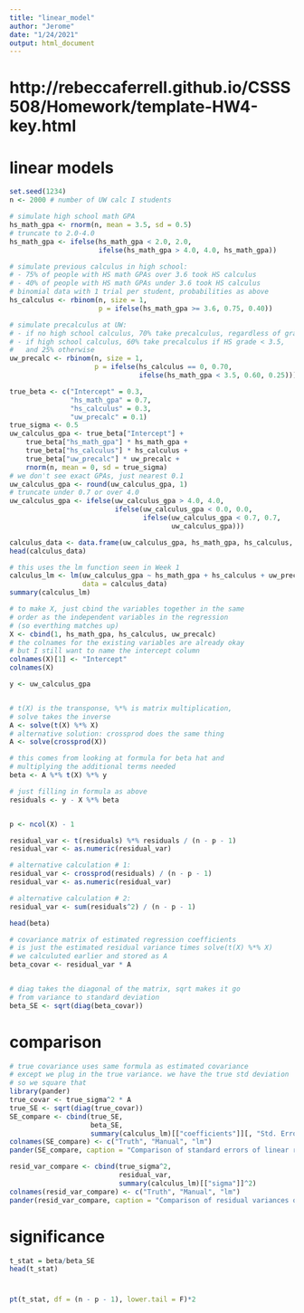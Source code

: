 ```yaml
---
title: "linear_model"
author: "Jerome"
date: "1/24/2021"
output: html_document
---
```


# http://rebeccaferrell.github.io/CSSS508/Homework/template-HW4-key.html


# linear models 
```r
set.seed(1234)
n <- 2000 # number of UW calc I students

# simulate high school math GPA
hs_math_gpa <- rnorm(n, mean = 3.5, sd = 0.5)
# truncate to 2.0-4.0
hs_math_gpa <- ifelse(hs_math_gpa < 2.0, 2.0,
                      ifelse(hs_math_gpa > 4.0, 4.0, hs_math_gpa))

# simulate previous calculus in high school:
# - 75% of people with HS math GPAs over 3.6 took HS calculus
# - 40% of people with HS math GPAs under 3.6 took HS calculus
# binomial data with 1 trial per student, probabilities as above
hs_calculus <- rbinom(n, size = 1,
                      p = ifelse(hs_math_gpa >= 3.6, 0.75, 0.40))

# simulate precalculus at UW:
# - if no high school calculus, 70% take precalculus, regardless of grade
# - if high school calculus, 60% take precalculus if HS grade < 3.5,
#   and 25% otherwise
uw_precalc <- rbinom(n, size = 1,
                     p = ifelse(hs_calculus == 0, 0.70,
                                ifelse(hs_math_gpa < 3.5, 0.60, 0.25)))
```

```r
true_beta <- c("Intercept" = 0.3,
               "hs_math_gpa" = 0.7,
               "hs_calculus" = 0.3,
               "uw_precalc" = 0.1)
true_sigma <- 0.5
uw_calculus_gpa <- true_beta["Intercept"] +
    true_beta["hs_math_gpa"] * hs_math_gpa +
    true_beta["hs_calculus"] * hs_calculus +
    true_beta["uw_precalc"] * uw_precalc +
    rnorm(n, mean = 0, sd = true_sigma)
# we don't see exact GPAs, just nearest 0.1
uw_calculus_gpa <- round(uw_calculus_gpa, 1)
# truncate under 0.7 or over 4.0
uw_calculus_gpa <- ifelse(uw_calculus_gpa > 4.0, 4.0,
                          ifelse(uw_calculus_gpa < 0.0, 0.0,
                                 ifelse(uw_calculus_gpa < 0.7, 0.7,
                                        uw_calculus_gpa)))
```

```r
calculus_data <- data.frame(uw_calculus_gpa, hs_math_gpa, hs_calculus, uw_precalc)
head(calculus_data)
```

```r
# this uses the lm function seen in Week 1
calculus_lm <- lm(uw_calculus_gpa ~ hs_math_gpa + hs_calculus + uw_precalc,
                  data = calculus_data) 
summary(calculus_lm)
```

```r
# to make X, just cbind the variables together in the same
# order as the independent variables in the regression
# (so everthing matches up)
X <- cbind(1, hs_math_gpa, hs_calculus, uw_precalc)
# the colnames for the existing variables are already okay
# but I still want to name the intercept column
colnames(X)[1] <- "Intercept"
colnames(X)
```

```r
y <- uw_calculus_gpa


# t(X) is the transponse, %*% is matrix multiplication,
# solve takes the inverse
A <- solve(t(X) %*% X)
# alternative solution: crossprod does the same thing
A <- solve(crossprod(X))

# this comes from looking at formula for beta hat and
# multiplying the additional terms needed
beta <- A %*% t(X) %*% y

# just filling in formula as above
residuals <- y - X %*% beta


p <- ncol(X) - 1

residual_var <- t(residuals) %*% residuals / (n - p - 1)
residual_var <- as.numeric(residual_var)

# alternative calculation # 1:
residual_var <- crossprod(residuals) / (n - p - 1)
residual_var <- as.numeric(residual_var)

# alternative calculation # 2:
residual_var <- sum(residuals^2) / (n - p - 1)


```


```r
head(beta)
```


```r

# covariance matrix of estimated regression coefficients
# is just the estimated residual variance times solve(t(X) %*% X)
# we calculuted earlier and stored as A
beta_covar <- residual_var * A


# diag takes the diagonal of the matrix, sqrt makes it go
# from variance to standard deviation
beta_SE <- sqrt(diag(beta_covar))
```


# comparison 
```r
# true covariance uses same formula as estimated covariance
# except we plug in the true variance. we have the true std deviation
# so we square that
library(pander)
true_covar <- true_sigma^2 * A
true_SE <- sqrt(diag(true_covar))
SE_compare <- cbind(true_SE,
                    beta_SE,
                    summary(calculus_lm)[["coefficients"]][, "Std. Error"])
colnames(SE_compare) <- c("Truth", "Manual", "lm")
pander(SE_compare, caption = "Comparison of standard errors of linear regression parameters estimated manually with those from R's lm().")
```

```r
resid_var_compare <- cbind(true_sigma^2,
                           residual_var,
                           summary(calculus_lm)[["sigma"]]^2)
colnames(resid_var_compare) <- c("Truth", "Manual", "lm")
pander(resid_var_compare, caption = "Comparison of residual variances of manual linear regression with that from R's lm().")
```

# significance 
```r
t_stat = beta/beta_SE
head(t_stat)
```

# 
```r
pt(t_stat, df = (n - p - 1), lower.tail = F)*2
```


